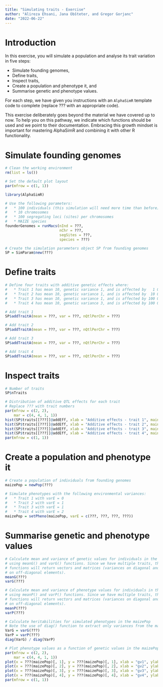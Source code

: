 ```yaml
---
title: "Simulating traits - Exercise"
author: "Alireza Ehsani, Jana Obšteter, and Gregor Gorjanc"
date: "2022-06-22"
---
```


# Introduction

In this exercise, you will simulate a population and analyse its trait variation in five steps:

- Simulate founding genomes,
- Define traits,
- Inspect traits,
- Create a population and phenotype it, and
- Summarise genetic and phenotype values.
  
For each step, we have given you instructions with an `AlphaSimR` template code to complete (replace ??? with an appropriate code).

This exercise deliberately goes beyond the material we have covered up to now. To help you on this pathway, we indicate which functions should be used and we point to their documentation. Embracing this growth mindset is important for mastering AlphaSimR and combining it with other R functionality.

# Simulate founding genomes

```r
# Clean the working environment
rm(list = ls())

# Set the default plot layout
par(mfrow = c(1, 1))

library(AlphaSimR)

# Use the following parameters:
#   * 100 individuals (this simulation will need more time than before)
#   * 10 chromosomes
#   * 100 segregating loci (sites) per chromosomes
#   * MAIZE species
founderGenomes = runMacs(nInd = ???,
                         nChr = ???,
                         segSites = ???,
                         species = ???)
```

```r
# Create the simulation parameters object SP from founding genomes
SP = SimParam$new(???)
```

# Define traits

```r
# Define four traits with additive genetic effects where:
#   * Trait 1 has mean 10, genetic variance 1, and is affected by   1 QTL/chromosome
#   * Trait 2 has mean 10, genetic variance 1, and is affected by  10 QTL/chromosome
#   * Trait 3 has mean 10, genetic variance 1, and is affected by 100 QTL/chromosome
#   * Trait 4 has mean 10, genetic variance 3, and is affected by 100 QTL/chromosome

# Add trait 1
SP$addTraitA(mean = ???, var = ???, nQtlPerChr = ???)

# Add trait 2
SP$addTraitA(mean = ???, var = ???, nQtlPerChr = ???)

# Add trait 3
SP$addTraitA(mean = ???, var = ???, nQtlPerChr = ???)

# Add trait 4
SP$addTraitA(mean = ???, var = ???, nQtlPerChr = ???)
```

# Inspect traits

```r
# Number of traits
SP$nTraits

# Distribution of additive QTL effects for each trait
# Replace ??? with trait numbers
par(mfrow = c(2, 2),
    mar = c(4, 4, 1, 1))
hist(SP$traits[[???]]@addEff, xlab = "Additive effects - trait 1", main = "")
hist(SP$traits[[???]]@addEff, xlab = "Additive effects - trait 2", main = "")
hist(SP$traits[[???]]@addEff, xlab = "Additive effects - trait 3", main = "")
hist(SP$traits[[???]]@addEff, xlab = "Additive effects - trait 4", main = "")
par(mfrow = c(1, 1))
```

# Create a population and phenotype it

```r
# Create a population of individuals from founding genomes
maizePop = newPop(???)

# Simulate phenotypes with the following environmental variances:
#   * Trait 1 with varE = 0
#   * Trait 2 with varE = 1
#   * Trait 3 with varE = 1
#   * Trait 4 with varE = 2
maizePop = setPheno(maizePop, varE = c(???, ???, ???, ???))
```

# Summarise genetic and phenotype values

```r
# Calculate mean and variance of genetic values for individuals in the maizePop
# using meanG() and varG() functions. Since we have multiple traits, these
# functions will return vectors and matrices (variances on diagonal and covariances
# on off-diagonal elements).
meanG(???)
varG(???)

# Calculate mean and variance of phenotype values for individuals in the maizePop
# using meanP() and varP() functions. Since we have multiple traits, these
# functions will return vectors and matrices (variances on diagonal and covariances
# on off-diagonal elements).
meanP(???)
varP(???)

# Calculate heritabilities for simulated phenotypes in the maizePop
# Note the use of diag() function to extract only variances from the matrices
VarG = varG(???)
VarP = varP(???)
diag(VarG) / diag(VarP)

# Plot phenotype values as a function of genetic values in the maizePop
par(mfrow = c(2, 2),
    mar = c(4, 4, 1, 1))
plot(x = ???(maizePop)[, 1], y = ???(maizePop)[, 1], xlab = "gv1", ylab = "pheno1")
plot(x = ???(maizePop)[, 2], y = ???(maizePop)[, 2], xlab = "gv2", ylab = "pheno2")
plot(x = ???(maizePop)[, 3], y = ???(maizePop)[, 3], xlab = "gv3", ylab = "pheno3")
plot(x = ???(maizePop)[, 4], y = ???(maizePop)[, 4], xlab = "gv4", ylab = "pheno4")
par(mfrow = c(1, 1))
```
